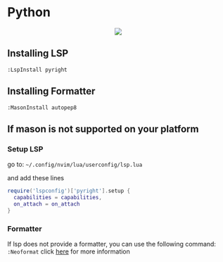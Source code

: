 # Python
<div align="center">
  <kbd>
    <img src="/MeteorDocs/images/python.png" width=""/>
  </kbd>
</div>

## Installing LSP

`:LspInstall pyright`

## Installing Formatter

`:MasonInstall autopep8`

## If mason is not supported on your platform

### Setup LSP

go to: `~/.config/nvim/lua/userconfig/lsp.lua`

and add these lines
```lua filename="lsp.lua" {} copy
require('lspconfig')['pyright'].setup {
  capabilities = capabilities,
  on_attach = on_attach
}
```

### Formatter

If lsp does not provide a formatter, you can use the following command: `:Neoformat` click [here](https://github.com/sbdchd/neoformat) for more information
